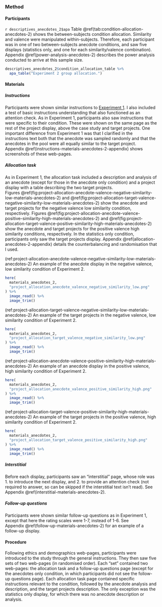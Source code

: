 ### Method

#### Participants

`r descriptives_anecdotes_2$apa` Table \@ref(tab:condition-allocation-anecdotes-2)
shows the between-subjects condition allocation. Similarity and valence were
manipulated within-subjects. Therefore, each participant was in one of two
between-subjects anecdote conditions, and saw five displays (statistics only,
and one for each similarity/valence combination).
Appendix \@ref(power-analysis-anecdotes-2) describes the power analysis
conducted to arrive at this sample size.

```r
descriptives_anecdotes_2$condition_allocation_table %>%
  apa_table("Experiment 2 group allocation.")
```

#### Materials

##### Instructions

Participants were shown similar instructions to [Experiment
1](#instructions-materials-anecdotes-1). I also included a test of basic
instructions understanding that also functioned as an attention check. As in
Experiment 1, participants also saw instructions that were specific to their
condition. These were shown on the same page as the rest of the project display,
above the case study and target projects. One important difference from
Experiment 1 was that I clarified in the instructions text both that the
anecdote was sampled randomly and that the anecdotes in the pool were all
equally similar to the target project.
Appendix \@ref(instructions-materials-anecdotes-2-appendix) shows screenshots of
these web-pages.

##### Allocation task {#allocation-anecdotes-2}

As in Experiment 1, the allocation task included a description and analysis of
an anecdote (except for those in the anecdote only condition) and a project
display with a table describing the two target projects.
Figures \@ref(fig:project-allocation-anecdote-valence-negative-similarity-low-materials-anecdotes-2)
and \@ref(fig:project-allocation-target-valence-negative-similarity-low-materials-anecdotes-2)
show the anecdote and target projects for the negative valence low similarity
condition, respectively.
Figures \@ref(fig:project-allocation-anecdote-valence-positive-similarity-high-materials-anecdotes-2)
and \@ref(fig:project-allocation-target-valence-positive-similarity-high-materials-anecdotes-2)
show the anecdote and target projects for the positive valence high similarity
conditions, respectively. In the statistics only condition, participants only
saw the target projects display. Appendix \@ref(allocation-anecdotes-2-appendix)
details the counterbalancing and randomisation that I used.

(ref:project-allocation-anecdote-valence-negative-similarity-low-materials-anecdotes-2) An example of the anecdote display in the negative valence, low similarity condition of Experiment 2.

```r
here(
  materials_anecdotes_2,
  "project_allocation_anecdote_valence_negative_similarity_low.png"
) %>%
  image_read() %>%
  image_trim()
```

(ref:project-allocation-target-valence-negative-similarity-low-materials-anecdotes-2) An example of the target projects in the negative valence, low similarity condition of Experiment 2.

```r
here(
  materials_anecdotes_2,
  "project_allocation_target_valence_negative_similarity_low.png"
) %>%
  image_read() %>%
  image_trim()
```

(ref:project-allocation-anecdote-valence-positive-similarity-high-materials-anecdotes-2) An example of an anecdote display in the positive valence, high similarity condition of Experiment 2.

```r
here(
  materials_anecdotes_2,
  "project_allocation_anecdote_valence_positive_similarity_high.png"
) %>%
  image_read() %>%
  image_trim()
```

(ref:project-allocation-target-valence-positive-similarity-high-materials-anecdotes-2) An example of the target projects in the positive valence, high similarity condition of Experiment 2.

```r
here(
  materials_anecdotes_2,
  "project_allocation_target_valence_positive_similarity_high.png"
) %>%
  image_read() %>%
  image_trim()
```

##### Interstitial

Before each display, participants saw an "interstitial" page, whose role was 1.
to introduce the next display, and 2. to provide an attention check (not
required to answer, so can be skipped if the interstitial text isn't read). See
Appendix \@ref(interstitial-materials-anecdotes-2).

##### Follow-up questions

Participants were shown similar follow-up questions as in Experiment 1, except
that here the rating scales were 1-7, instead of 1-6. See
Appendix \@ref(follow-up-materials-anecdotes-2) for an example of a follow-up
display.

#### Procedure

Following ethics and demographics web-pages, participants were introduced to the
study through the general instructions. They then saw five sets of two web-pages
(in randomised order). Each "set" contained two web-pages: the allocation task
and a follow-up questions page (except for the anecdotes only condition, in
which participants did not see the follow-up questions page). Each allocation
task page contained specific instructions relevant to the condition, followed by
the anecdote analysis and description, and the target projects description. The
only exception was the statistics only display, for which there was no anecdote
description or analysis.
